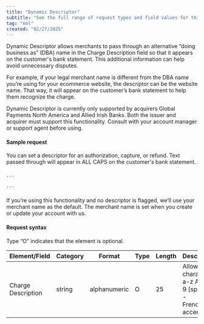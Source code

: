 ```yaml
---
title: "Dynamic Descriptor"
subtitle: "See the full range of request types and field values for this solution"
tag: "xml"
created: "02/27/2025"
---
```

Dynamic Descriptor allows merchants to pass through an alternative “doing business as” (DBA) name in the Charge Description field so that it appears on the customer's bank statement. This additional information can help avoid unnecessary disputes.

For example, if your legal merchant name is different from the DBA name you’re using for your ecommerce website, the descriptor can be the website name. That way, it will appear on the customer’s bank statement to help them recognize the charge.

<Infobox>
Dynamic Descriptor is currently only supported by acquirers Global Payments North America and Allied Irish Banks. Both the issuer and acquirer must support this functionality. Consult with your account manager or support agent before using.
</Infobox>

#### Sample request
You can set a descriptor for an authorization, capture, or refund. Text passed through will appear in ALL CAPS on the customer's bank statement.

<Code id="markup" title="HTML POST" language="markup" active>
```
<input type="hidden" name="CHARGE_DESCRIPTION" value="ALTERNATIVEDBA"> 
```
</Code>

If you’re using this functionality and no descriptor is flagged, we’ll use your merchant name as the default. The merchant name is set when you create or update your account with us.

#### Request syntax
Type “O” indicates that the element is optional.

| Element/Field | Category | Format | Type | Length | Description |
| --- | --- | --- | --- | --- | --- |
| Charge Description | string | alphanumeric | O   | 25  | Allowed characters:  <br/>a-z A-Z 0-9 \[space\] / -  <br/>French-accented |
